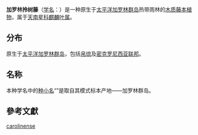 {{Speciesbox
| status = NE
| status_system = IUCN3.1
| status_ref ={{r|IUCN}}
| taxon = Epipremnum carolinense
| authority =[[Volkens|Volkens]], 1901
| synonyms_ref ={{r|theplantlist}}
| synonyms =
*''Epipremnum palauense'' <br><small>[[Koidz.|Koidz.]], 1916</small>
*''Rhaphidophora carolinensis'' <br><small>(Volkens) [[Fosberg|Fosberg]], 1980</small>
*''Rhaphidophora koidzumii'' <br><small>[[Kaneh.|Kaneh.]], 1933</small>
}}
'''加罗林拎树藤'''（[[学名|学名]]：''{{lang|la|Epipremnum carolinense}}''）是一种原生于[[太平洋|太平洋]][[加罗林群岛|加罗林群岛]]热带雨林的[[木质|木质]][[藤本植物|藤本植物]]，属于[[天南星科|天南星科]][[麒麟叶属|麒麟叶属]]。

==分布==
原生于[[太平洋|太平洋]][[加罗林群岛|加罗林群岛]]，包括[[帛琉|帛琉]]及[[密克罗尼西亚联邦|密克罗尼西亚联邦]]{{r|kew}}。

==名称==
本种学名中的[[种小名|种小名]]“''{{lang|la|carolinense}}''”是取自其模式标本产地——加罗林群岛。

==參考文獻==
{{reflist|refs=
<ref name="theplantlist">[http://www.theplantlist.org/tpl1.1/record/kew-70478 ''Epipremnum carolinense'' Volkens]. In: ''The Plant List'' (2013). Version 1.1. Published on the Internet; http://www.theplantlist.org/ [2015-2-16]. </ref>
<ref name="IUCN">[[The_IUCN_Red_List_of_Threatened_Species|The IUCN Red List of Threatened Species]]. Version 2014.3. <[http://www.iucnredlist.org www.iucnredlist.org]>. Downloaded on 16 February 2015.</ref>
<ref name="kew">''[http://apps.kew.org/wcsp/namedetail.do?name_id=70478 Epipremnum carolinense]''. In: Govaerts, R. (2015). ''World Checklist of Araceae''. Facilitated by the Royal Botanic Gardens, Kew. Published on the Internet; http://apps.kew.org/wcsp/ Retrieved 2015-2-16.</ref>
}}

{{commonscat|Epipremnum carolinense}}
{{wikispecies|Epipremnum carolinense}}

{{taxonbar}}
{{Araceae-stub}}
[[Category:麒麟叶属|carolinense]]